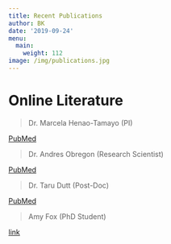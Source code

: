 ```yaml
---
title: Recent Publications
author: BK
date: '2019-09-24'
menu:
  main:
    weight: 112
image: /img/publications.jpg
---
```

# Online Literature   
  
>Dr. Marcela Henao-Tamayo (PI)  
  
[PubMed](https://www.ncbi.nlm.nih.gov/pubmed/?term=Henao-Tamayo%20M%5BAuthor%5D&cauthor=true&cauthor_uid=22873951)  
  
>Dr. Andres Obregon (Research Scientist)  
  
[PubMed](https://www.ncbi.nlm.nih.gov/pubmed/?term=Obregon-Henao+A%5BAuthor%5D)  
  
>Dr. Taru Dutt (Post-Doc)  
  
[PubMed](https://www.ncbi.nlm.nih.gov/pubmed/?term=Dutt%20T%5BAuthor%5D)  
  
>Amy Fox (PhD Student)  
  
[link]()